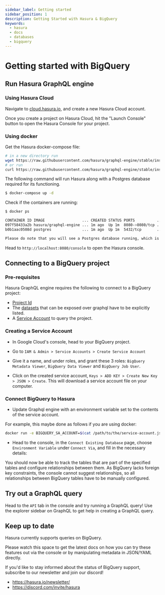 ```yaml
---
sidebar_label: Getting started
sidebar_position: 1
description: Getting Started with Hasura & BigQuery
keywords:
  - hasura
  - docs
  - databases
  - bigquery
---
```



# Getting started with BigQuery

## Run Hasura GraphQL engine

### Using Hasura Cloud

Navigate to
[cloud.hasura.io](https://cloud.hasura.io/signup/?pg=docs&plcmt=body&cta=navigate-to-cloud-hasura-io&tech=default),
and create a new Hasura Cloud account.

Once you create a project on Hasura Cloud, hit the "Launch Console"
button to open the Hasura Console for your project.

<Thumbnail
  src="/img/graphql/cloud/getting-started/create-project.png"
  alt="Connect new or existing database"
  width="556px"
/>

### Using docker

Get the Hasura docker-compose file:

```bash
# in a new directory run
wget https://raw.githubusercontent.com/hasura/graphql-engine/stable/install-manifests/docker-compose/docker-compose.yaml
# or run
curl https://raw.githubusercontent.com/hasura/graphql-engine/stable/install-manifests/docker-compose/docker-compose.yaml -o docker-compose.yaml
```

The following command will run Hasura along with a Postgres database
required for its functioning.

```bash
$ docker-compose up -d
```

Check if the containers are running:

```bash
$ docker ps

CONTAINER ID IMAGE                 ... CREATED STATUS PORTS          ...
097f58433a2b hasura/graphql-engine ... 1m ago  Up 1m  8080->8080/tcp ...
b0b1aac0508d postgres              ... 1m ago  Up 1m  5432/tcp       ...

Please do note that you will see a Postgres database running, which is used by Hasura to store its configuration (Hasura metadata).
```

Head to `http://localhost:8080/console` to open the Hasura console.

## Connecting to a BigQuery project

### Pre-requisites

Hasura GraphQL engine requires the following to connect to a BigQuery
project:

- [Project Id](https://support.google.com/googleapi/answer/7014113?hl=en)
- The [datasets](https://cloud.google.com/bigquery/docs/datasets-intro)
  that can be exposed over graphql have to be explicitly listed.
- A [Service Account](https://cloud.google.com/iam/docs/service-accounts) to
  query the project.

### Creating a Service Account

- In Google Cloud's console, head to your BigQuery project.

- Go to `IAM & Admin > Service Accounts > Create Service Account`

  <Thumbnail
    src="/img/graphql/core/databases/bigquery/1-service-account.png"
    alt="Add source"
    width="400px"
  />

- Give it a name, and under roles, and grant these 3 roles:
  `BigQuery Metadata Viewer`, `BigQuery Data Viewer` and
  `BigQuery Job User`.

  <Thumbnail
    src="/img/graphql/core/databases/bigquery/2-service-account-details.png"
    alt="Add source"
    width="600px"
  />

- Click on the created service account,
  `Keys > ADD KEY > Create New Key > JSON > Create`. This will
  download a service account file on your computer.

### Connect BigQuery to Hasura

- Update Graphql engine with an environment variable set to the
  contents of the service account.

For example, this maybe done as follows if you are using docker:

```bash
docker run -e BIGQUERY_SA_ACCOUNT=$(cat /path/to/the/service-account.json) <rest-of-the-flags>
```

- Head to the console, in the `Connect Existing Database` page, choose
  `Environment Variable` under `Connect Via`, and fill in the
  necessary details:

  <Thumbnail
    src="/img/graphql/core/databases/bigquery/3-connect-bigquery.png"
    alt="Add source"
    width="600px"
  />

You should now be able to track the tables that are part of the
specified tables and configure relationships between them. As BigQuery
lacks foreign key constraints, the console cannot suggest relationships,
so all relationships between BigQuery tables have to be manually
configured.

## Try out a GraphQL query

Head to the `API` tab in the console and try running a GraphQL
query! Use the explorer sidebar on GraphQL to get help in creating a
GraphQL query.

<Thumbnail
  src="/img/graphql/core/databases/ms-sql-server/6-make-graphql-query.png"
  alt="Make GraphQL query"
  width="1100px"
/>

## Keep up to date

Hasura currently supports queries on BigQuery.

Please watch this space to get the latest docs on how you can try these
features out via the console or by manipulating metadata in JSON/YAML
directly.

If you'd like to stay informed about the status of BigQuery support,
subscribe to our newsletter and join our discord!

- <https://hasura.io/newsletter/>
- <https://discord.com/invite/hasura>

